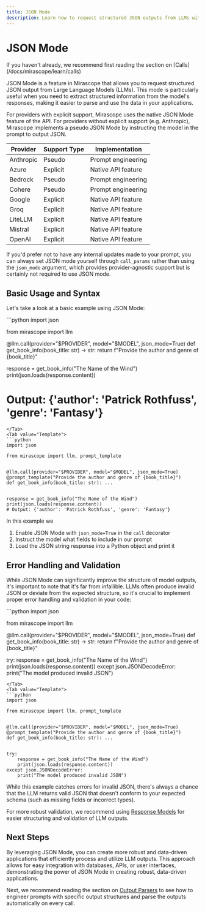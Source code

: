 ```yaml
---
title: JSON Mode
description: Learn how to request structured JSON outputs from LLMs with Mirascope's JSON Mode for easier parsing, validation, and integration with your applications.
---
```


# JSON Mode

<Note>
  If you haven't already, we recommend first reading the section on [Calls](/docs/mirascope/learn/calls)
</Note>

JSON Mode is a feature in Mirascope that allows you to request structured JSON output from Large Language Models (LLMs). This mode is particularly useful when you need to extract structured information from the model's responses, making it easier to parse and use the data in your applications.

<Info title="Not all providers have an official JSON Mode" collapsible={true} defaultOpen={false}>
  For providers with explicit support, Mirascope uses the native JSON Mode feature of the API. For providers without explicit support (e.g. Anthropic), Mirascope implements a pseudo JSON Mode by instructing the model in the prompt to output JSON.

  <div className="overflow-x-auto">
    <table className="w-full border-collapse">
      <thead>
        <tr className="bg-muted/50">
          <th className="border border-muted p-2 text-left">Provider</th>
          <th className="border border-muted p-2 text-left">Support Type</th>
          <th className="border border-muted p-2 text-left">Implementation</th>
        </tr>
      </thead>
      <tbody>
        <tr>
          <td className="border border-muted p-2">Anthropic</td>
          <td className="border border-muted p-2">Pseudo</td>
          <td className="border border-muted p-2">Prompt engineering</td>
        </tr>
        <tr>
          <td className="border border-muted p-2">Azure</td>
          <td className="border border-muted p-2">Explicit</td>
          <td className="border border-muted p-2">Native API feature</td>
        </tr>
        <tr>
          <td className="border border-muted p-2">Bedrock</td>
          <td className="border border-muted p-2">Pseudo</td>
          <td className="border border-muted p-2">Prompt engineering</td>
        </tr>
        <tr>
          <td className="border border-muted p-2">Cohere</td>
          <td className="border border-muted p-2">Pseudo</td>
          <td className="border border-muted p-2">Prompt engineering</td>
        </tr>
        <tr>
          <td className="border border-muted p-2">Google</td>
          <td className="border border-muted p-2">Explicit</td>
          <td className="border border-muted p-2">Native API feature</td>
        </tr>
        <tr>
          <td className="border border-muted p-2">Groq</td>
          <td className="border border-muted p-2">Explicit</td>
          <td className="border border-muted p-2">Native API feature</td>
        </tr>
        <tr>
          <td className="border border-muted p-2">LiteLLM</td>
          <td className="border border-muted p-2">Explicit</td>
          <td className="border border-muted p-2">Native API feature</td>
        </tr>
        <tr>
          <td className="border border-muted p-2">Mistral</td>
          <td className="border border-muted p-2">Explicit</td>
          <td className="border border-muted p-2">Native API feature</td>
        </tr>
        <tr>
          <td className="border border-muted p-2">OpenAI</td>
          <td className="border border-muted p-2">Explicit</td>
          <td className="border border-muted p-2">Native API feature</td>
        </tr>
      </tbody>
    </table>
  </div>

  If you'd prefer not to have any internal updates made to your prompt, you can always set JSON mode yourself through `call_params` rather than using the `json_mode` argument, which provides provider-agnostic support but is certainly not required to use JSON mode.
</Info>

## Basic Usage and Syntax

Let's take a look at a basic example using JSON Mode:

<TabbedSection showLogo={true}>
<Tab value="Shorthand">
```python
import json

from mirascope import llm


@llm.call(provider="$PROVIDER", model="$MODEL", json_mode=True)
def get_book_info(book_title: str) -> str:
    return f"Provide the author and genre of {book_title}"


response = get_book_info("The Name of the Wind")
print(json.loads(response.content))
# Output: {'author': 'Patrick Rothfuss', 'genre': 'Fantasy'}
```
</Tab>
<Tab value="Template">
```python
import json

from mirascope import llm, prompt_template


@llm.call(provider="$PROVIDER", model="$MODEL", json_mode=True)
@prompt_template("Provide the author and genre of {book_title}")
def get_book_info(book_title: str): ...


response = get_book_info("The Name of the Wind")
print(json.loads(response.content))
# Output: {'author': 'Patrick Rothfuss', 'genre': 'Fantasy'}
```
</Tab>
</TabbedSection>

In this example we

1. Enable JSON Mode with `json_mode=True` in the `call` decorator
2. Instruct the model what fields to include in our prompt
3. Load the JSON string response into a Python object and print it

## Error Handling and Validation

While JSON Mode can significantly improve the structure of model outputs, it's important to note that it's far from infallible. LLMs often produce invalid JSON or deviate from the expected structure, so it's crucial to implement proper error handling and validation in your code:

<TabbedSection showLogo={true}>
<Tab value="Shorthand">
```python
import json

from mirascope import llm


@llm.call(provider="$PROVIDER", model="$MODEL", json_mode=True)
def get_book_info(book_title: str) -> str:
    return f"Provide the author and genre of {book_title}"


try:
    response = get_book_info("The Name of the Wind")
    print(json.loads(response.content))
except json.JSONDecodeError:
    print("The model produced invalid JSON")
```
</Tab>
<Tab value="Template">
```python
import json

from mirascope import llm, prompt_template


@llm.call(provider="$PROVIDER", model="$MODEL", json_mode=True)
@prompt_template("Provide the author and genre of {book_title}")
def get_book_info(book_title: str): ...


try:
    response = get_book_info("The Name of the Wind")
    print(json.loads(response.content))
except json.JSONDecodeError:
    print("The model produced invalid JSON")
```
</Tab>
</TabbedSection>

<Warning>
  While this example catches errors for invalid JSON, there's always a chance that the LLM returns valid JSON that doesn't conform to your expected schema (such as missing fields or incorrect types).

  For more robust validation, we recommend using [Response Models](/docs/mirascope/learn/response_models) for easier structuring and validation of LLM outputs.
</Warning>

## Next Steps

By leveraging JSON Mode, you can create more robust and data-driven applications that efficiently process and utilize LLM outputs. This approach allows for easy integration with databases, APIs, or user interfaces, demonstrating the power of JSON Mode in creating robust, data-driven applications.

Next, we recommend reading the section on [Output Parsers](/docs/mirascope/learn/output_parsers) to see how to engineer prompts with specific output structures and parse the outputs automatically on every call.